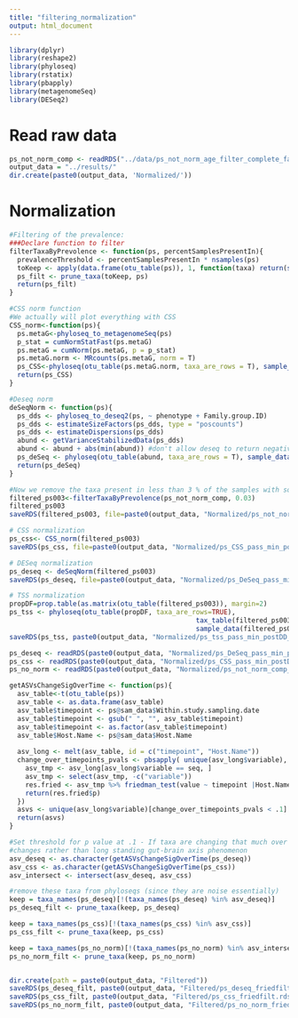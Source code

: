 ```yaml
---
title: "filtering_normalization"
output: html_document
---
```


```r
library(dplyr)
library(reshape2)
library(phyloseq)
library(rstatix)
library(pbapply)
library(metagenomeSeq)
library(DESeq2)
```
# Read raw data
```r
ps_not_norm_comp <- readRDS("../data/ps_not_norm_age_filter_complete_family.rds")
output_data = "../results/"
dir.create(paste0(output_data, 'Normalized/'))
```

# Normalization
```r


#Filtering of the prevalence: 
###Declare function to filter
filterTaxaByPrevolence <- function(ps, percentSamplesPresentIn){
  prevalenceThreshold <- percentSamplesPresentIn * nsamples(ps)
  toKeep <- apply(data.frame(otu_table(ps)), 1, function(taxa) return(sum(taxa > 0) > prevalenceThreshold))
  ps_filt <- prune_taxa(toKeep, ps)
  return(ps_filt)
}

#CSS norm function
#We actually will plot everything with CSS 
CSS_norm<-function(ps){
  ps.metaG<-phyloseq_to_metagenomeSeq(ps)
  p_stat = cumNormStatFast(ps.metaG)
  ps.metaG = cumNorm(ps.metaG, p = p_stat)
  ps.metaG.norm <- MRcounts(ps.metaG, norm = T)
  ps_CSS<-phyloseq(otu_table(ps.metaG.norm, taxa_are_rows = T), sample_data(ps),tax_table(ps))
  return(ps_CSS)
}

#Deseq norm 
deSeqNorm <- function(ps){
  ps_dds <- phyloseq_to_deseq2(ps, ~ phenotype + Family.group.ID)
  ps_dds <- estimateSizeFactors(ps_dds, type = "poscounts")
  ps_dds <- estimateDispersions(ps_dds)
  abund <- getVarianceStabilizedData(ps_dds)
  abund <- abund + abs(min(abund)) #don't allow deseq to return negative counts
  ps_deSeq <- phyloseq(otu_table(abund, taxa_are_rows = T), sample_data(ps), tax_table(ps))
  return(ps_deSeq)
}

#Now we remove the taxa present in less than 3 % of the samples with some basic filtering 
filtered_ps003<-filterTaxaByPrevolence(ps_not_norm_comp, 0.03)
filtered_ps003
saveRDS(filtered_ps003, file=paste0(output_data, "Normalized/ps_not_norm_comp_pass_min_postDD_min0.03.rds"))

# CSS normalization
ps_css<- CSS_norm(filtered_ps003)
saveRDS(ps_css, file=paste0(output_data, "Normalized/ps_CSS_pass_min_postDD_min0.03.rds"))

# DESeq normalization
ps_deseq <- deSeqNorm(filtered_ps003)
saveRDS(ps_deseq, file=paste0(output_data, "Normalized/ps_DeSeq_pass_min_postDD_min0.03.rds"))

# TSS normalization
propDF=prop.table(as.matrix(otu_table(filtered_ps003)), margin=2)
ps_tss <- phyloseq(otu_table(propDF, taxa_are_rows=TRUE), 
                                               tax_table(filtered_ps003), 
                                               sample_data(filtered_ps003))
saveRDS(ps_tss, paste0(output_data, "Normalized/ps_tss_pass_min_postDD_min0.03.rds"))
```


```r
ps_deseq <- readRDS(paste0(output_data, "Normalized/ps_DeSeq_pass_min_postDD_min0.03.rds"))
ps_css <- readRDS(paste0(output_data, "Normalized/ps_CSS_pass_min_postDD_min0.03.rds"))
ps_no_norm <- readRDS(paste0(output_data, "Normalized/ps_not_norm_comp_pass_min_postDD_min0.03.rds"))

getASVsChangeSigOverTime <- function(ps){
  asv_table<-t(otu_table(ps))
  asv_table <- as.data.frame(asv_table)
  asv_table$timepoint <- ps@sam_data$Within.study.sampling.date
  asv_table$timepoint <- gsub(" ", "", asv_table$timepoint)
  asv_table$timepoint <- as.factor(asv_table$timepoint)
  asv_table$Host.Name <- ps@sam_data$Host.Name
  
  asv_long <- melt(asv_table, id = c("timepoint", "Host.Name"))
  change_over_timepoints_pvals <- pbsapply( unique(asv_long$variable), function(seq){
    asv_tmp <- asv_long[asv_long$variable == seq, ]
    asv_tmp <- select(asv_tmp, -c("variable"))
    res.fried <- asv_tmp %>% friedman_test(value ~ timepoint |Host.Name)
    return(res.fried$p)
  })
  asvs <- unique(asv_long$variable)[change_over_timepoints_pvals < .1]
  return(asvs)
}

#Set threshold for p value at .1 - If taxa are changing that much over 3 time points, their fluctuations are likely due to seasons or dietary
#changes rather than long standing gut-brain axis phenomenon
asv_deseq <- as.character(getASVsChangeSigOverTime(ps_deseq))
asv_css <- as.character(getASVsChangeSigOverTime(ps_css))
asv_intersect <- intersect(asv_deseq, asv_css)

#remove these taxa from phyloseqs (since they are noise essentially)
keep = taxa_names(ps_deseq)[!(taxa_names(ps_deseq) %in% asv_deseq)]
ps_deseq_filt <- prune_taxa(keep, ps_deseq)

keep = taxa_names(ps_css)[!(taxa_names(ps_css) %in% asv_css)]
ps_css_filt <- prune_taxa(keep, ps_css)

keep = taxa_names(ps_no_norm)[!(taxa_names(ps_no_norm) %in% asv_intersect)]
ps_no_norm_filt <- prune_taxa(keep, ps_no_norm)


dir.create(path = paste0(output_data, "Filtered"))
saveRDS(ps_deseq_filt, paste0(output_data, "Filtered/ps_deseq_friedfilt.rds"))
saveRDS(ps_css_filt, paste0(output_data, "Filtered/ps_css_friedfilt.rds"))
saveRDS(ps_no_norm_filt, paste0(output_data, "Filtered/ps_no_norm_friedfilt.rds"))
```